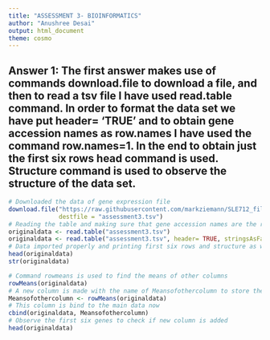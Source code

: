 ```yaml
---
title: "ASSESSMENT 3- BIOINFORMATICS"
author: "Anushree Desai"
output: html_document
theme: cosmo
---
```


## Answer 1: The first answer makes use of commands download.file to download a file, and then to read a tsv file I have used read.table command. In order to format the data set we have put header= 'TRUE' and to obtain gene accession names as row.names I have used the command row.names=1. In the end to obtain just the first six rows head command is used. Structure command is used to observe the structure of the data set. 

```r
# Downloaded the data of gene expression file
download.file("https://raw.githubusercontent.com/markziemann/SLE712_files/master/bioinfo_asst3_part1_files/gene_expression.tsv",
              destfile = "assessment3.tsv")
# Reading the table and making sure that gene accession names are the row names
originaldata <- read.table("assessment3.tsv")
originaldata <- read.table("assessment3.tsv", header= TRUE, stringsAsFactors= FALSE, row.names=1) 
# Data imported properly and printing first six rows and structure as well.
head(originaldata)
str(originaldata)
```

```r
# Command rowmeans is used to find the means of other columns
rowMeans(originaldata)
# A new column is made with the name of Meansofothercolumn to store these means
Meansofothercolumn <- rowMeans(originaldata)
# This column is bind to the main data now
cbind(originaldata, Meansofothercolumn)
# Observe the first six genes to check if new column is added
head(originaldata)
```
